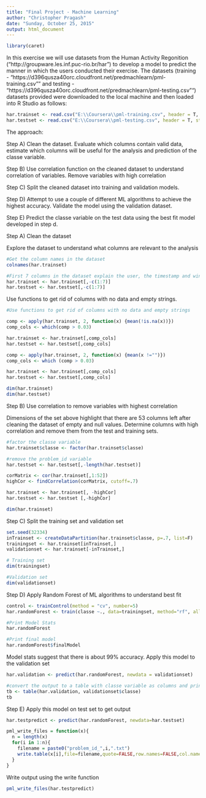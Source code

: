 ```yaml
---
title: "Final Project - Machine Learning"
author: "Christopher Pragash"
date: "Sunday, October 25, 2015"
output: html_document
---
```


```r

library(caret)

```

In this exercise we will use datasets from the Human Activity Regonition ("http://groupware.les.inf.puc-rio.br/har") to develop a model to predict the manner in which the users conducted their exercise. The datasets (training - "https://d396qusza40orc.cloudfront.net/predmachlearn/pml-training.csv"" and testing - "https://d396qusza40orc.cloudfront.net/predmachlearn/pml-testing.csv"") datasets provided were downloaded to the local machine and then loaded into R Studio as follows:

```r
har.trainset <- read.csv("E:\\Coursera\\pml-training.csv", header = T, stringsAsFactors = F)
har.testset <- read.csv("E:\\Coursera\\pml-testing.csv", header = T, stringsAsFactors = F)
```

The approach:

Step A) Clean the dataset. Evaluate which columns contain valid data, estimate which columns will be useful for the analysis and prediction of the classe variable.

Step B) Use correlation function on the cleaned dataset to understand correlation of variables. Remove variables with high correlation

Step C) Split the cleaned dataset into training and validation models. 

Step D) Attempt to use a couple of different ML algorithms to achieve the highest accuracy. Validate the model using the validation dataset.

Step E) Predict the classe variable on the test data using the best fit model developed in step d.

Step A) Clean the dataset

Explore the dataset to understand what columns are relevant to the analysis
```r

#Get the column names in the dataset
colnames(har.trainset)

#First 7 columns in the dataset explain the user, the timestamp and windows. Remove them on the test and train sets
har.trainset <- har.trainset[,-c(1:7)]
har.testset <- har.testset[,-c(1:7)]

```

Use functions to get rid of columns with no data and empty strings.

```r
#Use functions to get rid of columns with no data and empty strings

comp <- apply(har.trainset, 2, function(x) {mean(!is.na(x))})
comp_cols <- which(comp > 0.03)

har.trainset <- har.trainset[,comp_cols]
har.testset <- har.testset[,comp_cols]

comp <- apply(har.trainset, 2, function(x) {mean(x !="")})
comp_cols <- which (comp > 0.03)

har.trainset <- har.trainset[,comp_cols]
har.testset <- har.testset[,comp_cols]

```

```r
dim(har.trainset)
dim(har.testset)
```

Step B) Use correlation to remove variables with highest correlation

Dimensions of the set above highlight that there are 53 columns left after cleaning the dataset of empty and null values. Determine columns with high correlation and remove them from the test and training sets.

```r

#factor the classe variable
har.trainset$classe <- factor(har.trainset$classe)

#remove the problem_id variable
har.testset <- har.testset[,-length(har.testset)]
```


```r

corMatrix <- cor(har.trainset[,1:52])
highCor <- findCorrelation(corMatrix, cutoff=.7)

har.trainset <- har.trainset[, -highCor]
har.testset <- har.testset [,-highCor]

dim(har.trainset)

```

Step C) Split the training set and validation set

```r

set.seed(32334)
inTrainset <- createDataPartition(har.trainset$classe, p=.7, list=F)
trainingset <- har.trainset[inTrainset,]
validationset <- har.trainset[-inTrainset,]

# Training set
dim(trainingset)

#Validation set
dim(validationset)
```

Step D) Apply Random Forest of ML algorithms to understand best fit

```r

control <- trainControl(method = "cv", number=5)
har.randomForest <- train(classe ~., data=trainingset, method="rf", allowParallel = T, tcControl = control)

#Print Model Stats
har.randomForest

#Print final model
har.randomForest$finalModel
```

Model stats suggest that there is about 99% accuracy. Apply this model to the validation set

```r
har.validation <- predict(har.randomForest, newdata = validationset)

#convert the output to a table with classe variable as columns and print
tb <- table(har.validation, validationset$classe)
tb
```

Step E) Apply this model on test set to get output

```r
har.testpredict <- predict(har.randomForest, newdata=har.testset)

```

```r
pml_write_files = function(x){
  n = length(x)
  for(i in 1:n){
    filename = paste0("problem_id_",i,".txt")
    write.table(x[i],file=filename,quote=FALSE,row.names=FALSE,col.names=FALSE)
  }
}
```

Write output using the write function
```r
pml_write_files(har.testpredict)
```